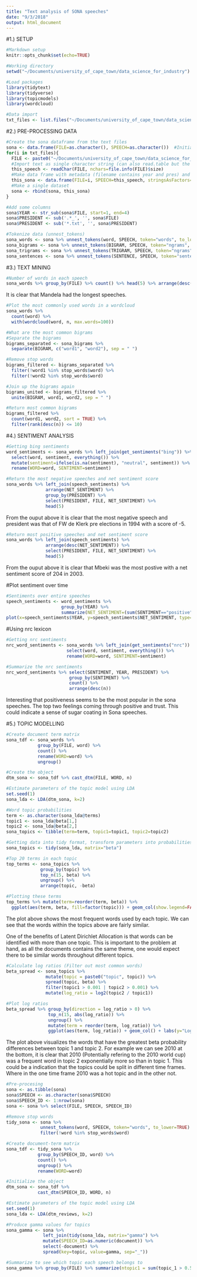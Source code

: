 ```yaml
---
title: "Text analysis of SONA speeches"
date: "9/3/2018"
output: html_document
---
```


#1.) SETUP
```r
#Markdown setup
knitr::opts_chunk$set(echo=TRUE)

#Working directory
setwd("~/Documents/university_of_cape_town/data_science_for_industry")

#Load packages
library(tidytext)
library(tidyverse)
library(topicmodels)
library(wordcloud)

#Data import
txt_files <- list.files("~/Documents/university_of_cape_town/data_science_for_industry/sona-text-1994-2018")
```

#2.) PRE-PROCESSING DATA

```r
#Create the sona dataframe from the text files
sona <- data.frame(FILE=as.character(), SPEECH=as.character())  #Initialize matrix
for(i in txt_files){
  FILE <- paste0("~/Documents/university_of_cape_town/data_science_for_industry/sona-text-1994-2018/", i)
  #Import text as single character string (can also read.table but the "seperator" causes problems)
  this_speech <- readChar(FILE, nchars=file.info(FILE)$size)
  #Make data frame with metadata (filename contains year and pres) and speech
  this_sona <- data.frame(FILE=i, SPEECH=this_speech, stringsAsFactors=FALSE)
  #Make a single dataset
  sona <- rbind(sona, this_sona)
}

#Add some columns
sona$YEAR <- str_sub(sona$FILE, start=1, end=4)
sona$PRESIDENT <- sub('.*_', '', sona$FILE)
sona$PRESIDENT <- sub('*.txt', '', sona$PRESIDENT)

#Tokenize data (unnest_tokens)
sona_words <- sona %>% unnest_tokens(word, SPEECH, token="words", to_lower=TRUE) %>% filter(!word %in% stop_words$word)
sona_bigrams <- sona %>% unnest_tokens(BIGRAM, SPEECH, token="ngrams", n=2)
sona_trigrams <- sona %>% unnest_tokens(TRIGRAM, SPEECH, token="ngrams", n=3)
sona_sentences <- sona %>% unnest_tokens(SENTENCE, SPEECH, token="sentences")
```

#3.) TEXT MINING

```r
#Number of words in each speech
sona_words %>% group_by(FILE) %>% count() %>% head(5) %>% arrange(desc(n))
```
It is clear that Mandela had the longest speeches.


```r
#Plot the most commonly used words in a wordcloud
sona_words %>%
  count(word) %>%
  with(wordcloud(word, n, max.words=100))
```

```r
#What are the most common bigrams
#Separate the bigrams 
bigrams_separated <- sona_bigrams %>%
  separate(BIGRAM, c("word1", "word2"), sep = " ")

#Remove stop words
bigrams_filtered <- bigrams_separated %>%
  filter(!word1 %in% stop_words$word) %>%
  filter(!word2 %in% stop_words$word)

#Join up the bigrams again
bigrams_united <- bigrams_filtered %>%
  unite(BIGRAM, word1, word2, sep = " ")

#Return most common bigrams
bigrams_filtered %>% 
  count(word1, word2, sort = TRUE) %>% 
  filter(rank(desc(n)) <= 10)
```

#4.) SENTIMENT ANALYSIS

```r
#Getting bing sentiments
word_sentiments <- sona_words %>% left_join(get_sentiments("bing")) %>%
  select(word, sentiment, everything()) %>% 
  mutate(sentiment=ifelse(is.na(sentiment), "neutral", sentiment)) %>%
  rename(WORD=word, SENTIMENT=sentiment)
```

```r
#Return the most negative speeches and net sentiment score
sona_words %>% left_join(speech_sentiments) %>% 
               arrange(NET_SENTIMENT) %>% 
               group_by(PRESIDENT) %>%
               select(PRESIDENT, FILE, NET_SENTIMENT) %>%
               head(5)
```
From the ouput above it is clear that the most negative speech and president was that of FW de Klerk pre elections in 1994 with a score of -5.

```r
#Return most positive speeches and net sentiment score
sona_words %>% left_join(speech_sentiments) %>%
               arrange(desc(NET_SENTIMENT)) %>% 
               select(PRESIDENT, FILE, NET_SENTIMENT) %>%
               head(5)
```

From the ouput above it is clear that Mbeki was the most postive with a net sentiment score of 204 in 2003.

#Plot sentiment over time

```r
#Sentiments over entire speeches
speech_sentiments <- word_sentiments %>%
                     group_by(YEAR) %>%
                     summarize(NET_SENTIMENT=(sum(SENTIMENT=="positive") - sum(SENTIMENT=="negative")))
plot(x=speech_sentiments$YEAR, y=speech_sentiments$NET_SENTIMENT, type="l", ylab="SENTIMENT", xlab="YEAR", main="AVERGAE SPEECH SENTIMENT OVER TIME")
```


#Using nrc lexicon

```r
#Getting nrc sentiments
nrc_word_sentiments <- sona_words %>% left_join(get_sentiments("nrc")) %>%
                       select(word, sentiment, everything()) %>% 
                       rename(WORD=word, SENTIMENT=sentiment)

#Summarize the nrc sentiments
nrc_word_sentiments %>% select(SENTIMENT, YEAR, PRESIDENT) %>%
                        group_by(SENTIMENT) %>%
                        count() %>%
                        arrange(desc(n))
```

Interesting that positiveness seems to be the most popular in the sona speeches. The top two feelings coming through positive and trust. This could indicate a sense of sugar coating in Sona speeches.


#5.) TOPIC MODELLING

```r
#Create document term matrix
sona_tdf <- sona_words %>%
            group_by(FILE, word) %>%
            count() %>%
            rename(WORD=word) %>%
            ungroup()

#Create the object
dtm_sona <- sona_tdf %>% cast_dtm(FILE, WORD, n)

#Estimate parameters of the topic model using LDA
set.seed(1)
sona_lda <- LDA(dtm_sona, k=2)

#Word topic probabilities
term <- as.character(sona_lda@terms)
topic1 <- sona_lda@beta[1,]
topic2 <- sona_lda@beta[2,]
sona_topics <- tibble(term=term, topic1=topic1, topic2=topic2)

#Getting data into tidy format, transform parameters into probabilities
sona_topics <- tidy(sona_lda, matrix="beta")

#Top 20 terms in each topic
top_terms <- sona_topics %>%
             group_by(topic) %>%
             top_n(15, beta) %>%
             ungroup() %>%
             arrange(topic, -beta)

#Plotting these terms
top_terms %>% mutate(term=reorder(term, beta)) %>%
  ggplot(aes(term, beta, fill=factor(topic))) + geom_col(show.legend=FALSE) + facet_wrap(~ topic, scales="free") + coord_flip()
```

The plot above shows the most frequent words used by each topic. We can see that the words within the topics above are fairly similar.

One of the benefits of Latent Dirichlet Allocation is that words can be identified with more than one topic. This is important to the problem at hand, as all the documents contains the same theme, one would expect there to be similar words throughout different topics.

```r
#Calculate log ratios (Filter out most common words)
beta_spread <- sona_topics %>%
               mutate(topic = paste0("topic", topic)) %>%
               spread(topic, beta) %>%
               filter(topic1 > 0.001 | topic2 > 0.001) %>%
               mutate(log_ratio = log2(topic2 / topic1))

#Plot log ratios
beta_spread %>% group_by(direction = log_ratio > 0) %>%
                top_n(15, abs(log_ratio)) %>%
                ungroup() %>%
                mutate(term = reorder(term, log_ratio)) %>%
                ggplot(aes(term, log_ratio)) + geom_col() + labs(y="Log2 ratio of beta in topic 2/topic 1") + coord_flip()
```

The plot above visualizes the words that have the greatest beta probability differences between topic 1 and topic 2. For example we can see 2010 at the bottom, it is clear that 2010 (Potentially refering to the 2010 world cup) was a frequent word in topic 2 exponentially more so than in topic 1. This could be a indication that the topics could be split in different time frames. Where in the one time frame 2010 was a hot topic and in the other not.

```r
#Pre-procesing
sona <- as.tibble(sona)
sona$SPEECH <- as.character(sona$SPEECH)
sona$SPEECH_ID <- 1:nrow(sona) 
sona <- sona %>% select(FILE, SPEECH, SPEECH_ID)

#Remove stop words
tidy_sona <- sona %>% 
             unnest_tokens(word, SPEECH, token="words", to_lower=TRUE) %>%
             filter(!word %in% stop_words$word)

#Create document-term matrix
sona_tdf <- tidy_sona %>%
            group_by(SPEECH_ID, word) %>%
            count() %>%  
            ungroup() %>%
            rename(WORD=word)

#Initialize the object
dtm_sona <- sona_tdf %>% 
            cast_dtm(SPEECH_ID, WORD, n)

#Estimate parameters of the topic model using LDA
set.seed(1)
sona_lda <- LDA(dtm_reviews, k=2)

#Produce gamma values for topics
sona_gamma <- sona %>% 
              left_join(tidy(sona_lda, matrix="gamma") %>% 
              mutate(SPEECH_ID=as.numeric(document)) %>%
              select(-document) %>%
              spread(key=topic, value=gamma, sep="_"))

#Summarize to see which topic each speech belongs to
sona_gamma %>% group_by(FILE) %>% summarize(ntopic1 = sum(topic_1 > 0.5))
```


